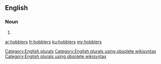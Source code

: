 ==English==

===Noun===
{{head|en}}

# {{plural of|hobbler}}

[[Category:English plurals]][[Category:English plurals using obsolete wikisyntax]][[Category:English plurals using obsolete wikisyntax]]

[[ar:hobblers]]
[[fr:hobblers]]
[[ku:hobblers]]
[[my:hobblers]]